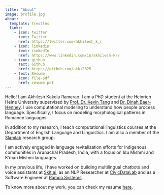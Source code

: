 ```yaml
---
title: "About"
image: profile.jpg
about:
  template: trestles
  links:
    - icon: twitter
      text: Twitter
      href: https://twitter.com/akhilesh_k_r
    - icon: linkedin
      text: LinkedIn
      href: https://www.linkedin.com/in/akhilesh-kr/
    - icon: github
      text: Github
      href: https://github.com/akki2825
    - text: Resume
      icon: file-pdf
      href: resume.pdf
---
```


Hello! I am Akhilesh Kakolu Ramarao. I am a PhD student at the Heinrich Heine University supervised by [Prof. Dr. Kevin Tang](https://kevintang.org/) and [Dr. Dinah Baer-Henney](https://blogs.phil.hhu.de/dbh13/). I use computational modeling to understand how people process language. Specifically, I focus on modeling morphological patterns in Romance languages.

In addition to my research, I teach computational linguistics courses at the Department of English Language and Linguistics. I am also a member of the [Slamlab](https://slam.phil.hhu.de/) research group.

I am actively engaged in language revitalization efforts for indigenous communities in Arunachal Pradesh, India, with a focus on Idu Mishmi and K'man Mishmi languages.

In my previous life, I have worked on building multilingual chatbots and voice assistants at [Skit.ai](https://skit.ai/), as an NLP Researcher at [CivicDataLab](https://civicdatalab.in/) and as a Software Engineer at [Ramco Systems](https://ramco.com).

To know more about my work, you can check my resume [here](resume.pdf).
